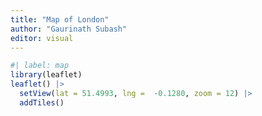 ```yaml
---
title: "Map of London"
author: "Gaurinath Subash"
editor: visual
---
```


```r
#| label: map
library(leaflet)
leaflet() |> 
  setView(lat = 51.4993, lng =  -0.1280, zoom = 12) |> 
  addTiles()
```


